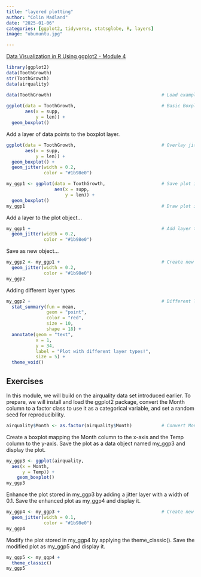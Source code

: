 ```yaml
---
title: "layered plotting"
author: "Colin Madland"
date: "2025-01-06"
categories: [ggplot2, tidyverse, statsglobe, R, layers]
image: "ubumuntu.jpg"

---
```


[Data Visualization in R Using ggplot2 - Module 4](https://statisticsglobe.com/online-course-data-visualization-ggplot2-r)
```r
library(ggplot2)
data(ToothGrowth) 
str(ToothGrowth)
data(airquality)
```

```r
data(ToothGrowth)                                         # Load example data
 
ggplot(data = ToothGrowth,                                # Basic Boxplot
       aes(x = supp,
           y = len)) +
  geom_boxplot()
```

Add a layer of data points to the boxplot layer.
```r
ggplot(data = ToothGrowth,                                # Overlay jittered points
       aes(x = supp,
           y = len)) +
  geom_boxplot() +
  geom_jitter(width = 0.2,
              color = "#1b98e0")
```

```r
my_ggp1 <- ggplot(data = ToothGrowth,                     # Save plot in data object
                  aes(x = supp,
                      y = len)) +
  geom_boxplot()
my_ggp1                                                   # Draw plot in data object
```

Add a layer to the plot object...

```r
my_ggp1 +                                                 # Add layer to data object
  geom_jitter(width = 0.2,
              color = "#1b98e0")
```

Save as new object...

```r
my_ggp2 <- my_ggp1 +                                      # Create new data object
  geom_jitter(width = 0.2,
              color = "#1b98e0")
my_ggp2   
```

Adding different layer types

```r
my_ggp2 +                                                 # Different layer types
  stat_summary(fun = mean, 
               geom = "point", 
               color = "red", 
               size = 10,
               shape = 18) +
  annotate(geom = "text",
           x = 1, 
           y = 34,
           label = "Plot with different layer types!",
           size = 5) +
  theme_void()
```

## Exercises

In this module, we will build on the airquality data set introduced earlier. To prepare, we will install and load the ggplot2 package, convert the Month column to a factor class to use it as a categorical variable, and set a random seed for reproducibility.

```r
airquality$Month <- as.factor(airquality$Month)           # Convert Month to factor
```

:::{.callout} 
Create a boxplot mapping the Month column to the x-axis and the Temp column to the y-axis. Save the plot as a data object named my_ggp3 and display the plot.
:::
```r
my_ggp3 <- ggplot(airquality,
  aes(x = Month,
      y = Temp)) +
    geom_boxplot()
my_ggp3
```

:::{.callout}
Enhance the plot stored in my_ggp3 by adding a jitter layer with a width of 0.1. Save the enhanced plot as my_ggp4 and display it.
:::
```r

my_ggp4 <- my_ggp3 +                                      # Create new data object
  geom_jitter(width = 0.1,
              color = "#1b98e0")
my_ggp4
```



::: {.callout}
Modify the plot stored in my_ggp4 by applying the theme_classic(). Save the modified plot as my_ggp5 and display it.

:::

```r
my_ggp5 <- my_ggp4 +
  theme_classic()
my_ggp5
```